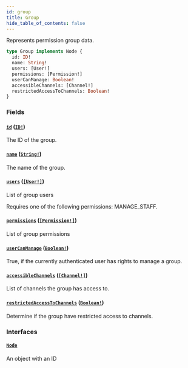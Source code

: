 ```yaml
---
id: group
title: Group
hide_table_of_contents: false
---
```


Represents permission group data.

```graphql
type Group implements Node {
  id: ID!
  name: String!
  users: [User!]
  permissions: [Permission!]
  userCanManage: Boolean!
  accessibleChannels: [Channel!]
  restrictedAccessToChannels: Boolean!
}
```

### Fields

#### [`id`](#) ([`ID!`](../../../developer/api-reference/scalars/id))

The ID of the group.

#### [`name`](#) ([`String!`](../../../developer/api-reference/scalars/string))

The name of the group.

#### [`users`](#) ([`[User!]`](../../../developer/api-reference/objects/user))

List of group users

Requires one of the following permissions: MANAGE_STAFF.

#### [`permissions`](#) ([`[Permission!]`](../../../developer/api-reference/objects/permission))

List of group permissions

#### [`userCanManage`](#) ([`Boolean!`](../../../developer/api-reference/scalars/boolean))

True, if the currently authenticated user has rights to manage a group.

#### [`accessibleChannels`](#) ([`[Channel!]`](../../../developer/api-reference/objects/channel))

List of channels the group has access to.

#### [`restrictedAccessToChannels`](#) ([`Boolean!`](../../../developer/api-reference/scalars/boolean))

Determine if the group have restricted access to channels.

### Interfaces

#### [`Node`](../../../developer/api-reference/interfaces/node)

An object with an ID

